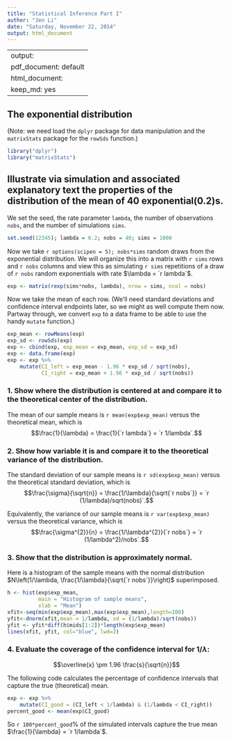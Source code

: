 ```yaml
---
title: "Statistical Inference Part I"
author: "Jen Li"
date: "Saturday, November 22, 2014"
output: html_document
---
```

---
output:
  pdf_document: default
  html_document:
    keep_md: yes
---

## The exponential distribution

(Note: we need load the `dplyr` package for data manipulation and the `matrixStats` package for the `rowSds` function.)

```r
library("dplyr")
library("matrixStats")
```

## Illustrate via simulation and associated explanatory text the properties of the distribution of the mean of 40 exponential(0.2)s.

We set the seed, the rate parameter `lambda`, the number of observations `nobs`, and the number of simulations `sims`.

```r
set.seed(12345); lambda = 0.2; nobs = 40; sims = 1000
```

Now we take `r options(scipen = 5); nobs*sims` random draws from the exponential distribution. We will organize this into a matrix with `r sims` rows and `r nobs` columns and view this as simulating `r sims` repetitions of a draw of `r nobs` random exponentials with rate $\lambda = `r lambda`$.

```r
exp <- matrix(rexp(sims*nobs, lambda), nrow = sims, ncol = nobs)
```

Now we take the mean of each row. (We'll need standard deviations and confidence interval endpoints later, so we might as well compute them now. Partway through, we convert `exp` to a data frame to be able to use the handy `mutate` function.)

```r
exp_mean <- rowMeans(exp)
exp_sd <- rowSds(exp)
exp <- cbind(exp, exp_mean = exp_mean, exp_sd = exp_sd)
exp <- data.frame(exp)
exp <- exp %>%
    mutate(CI_left = exp_mean - 1.96 * exp_sd / sqrt(nobs),
           CI_right = exp_mean + 1.96 * exp_sd / sqrt(nobs))
```

### 1. Show where the distribution is centered at and compare it to the theoretical center of the distribution.

The mean of our sample means is `r mean(exp$exp_mean)` versus the theoretical mean, which is
$$\frac{1}{\lambda} = \frac{1}{`r lambda`} = `r 1/lambda`.$$

### 2. Show how variable it is and compare it to the theoretical variance of the distribution.

The standard deviation of our sample means is `r sd(exp$exp_mean)` versus the theoretical standard deviation, which is
$$\frac{\sigma}{\sqrt{n}} = \frac{1/\lambda}{\sqrt{`r nobs`}} = `r (1/lambda)/sqrt(nobs)`.$$

Equivalently, the variance of our sample means is `r var(exp$exp_mean)` versus the theoretical variance, which is
$$\frac{\sigma^{2}}{n} = \frac{1/\lambda^{2}}{`r nobs`} = `r (1/lambda^2)/nobs`.$$

### 3. Show that the distribution is approximately normal.

Here is a histogram of the sample means with the normal distribution $N\left(1/\lambda, \frac{1/\lambda}{\sqrt{`r nobs`}}\right)$ superimposed.

```r
h <- hist(exp$exp_mean,
          main = "Histogram of sample means",
          xlab = "Mean")
xfit<-seq(min(exp$exp_mean),max(exp$exp_mean),length=100) 
yfit<-dnorm(xfit,mean = 1/lambda, sd = (1/lambda)/sqrt(nobs)) 
yfit <- yfit*diff(h$mids[1:2])*length(exp$exp_mean) 
lines(xfit, yfit, col="blue", lwd=2)
```

### 4.  Evaluate the coverage of the confidence interval for $1/\lambda$:
$$\overline{x} \pm 1.96 \frac{s}{\sqrt{n}}$$

The following code calculates the percentage of confidence intervals that capture the true (theoretical) mean.

```r
exp <- exp %>%
    mutate(CI_good = (CI_left < 1/lambda) & (1/lambda < CI_right))
percent_good <- mean(exp$CI_good)
```

So `r 100*percent_good`% of the simulated intervals capture the true mean $\frac{1}{\lambda} = `r 1/lambda`$.

